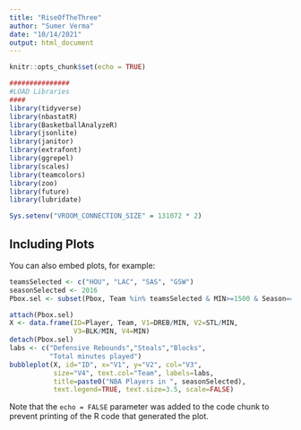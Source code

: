 ```yaml
---
title: "RiseOfTheThree"
author: "Sumer Verma"
date: "10/14/2021"
output: html_document
---
```


```r
knitr::opts_chunk$set(echo = TRUE)
```


```r
###############
#LOAD Libraries
####
library(tidyverse)
library(nbastatR)
library(BasketballAnalyzeR)
library(jsonlite)
library(janitor)
library(extrafont)
library(ggrepel)
library(scales)
library(teamcolors)
library(zoo)
library(future)
library(lubridate)

Sys.setenv("VROOM_CONNECTION_SIZE" = 131072 * 2)

```

## Including Plots

You can also embed plots, for example:

```r
teamsSelected <- c("HOU", "LAC", "SAS", "GSW")
seasonSelected <- 2016
Pbox.sel <- subset(Pbox, Team %in% teamsSelected & MIN>=1500 & Season==seasonSelected)

attach(Pbox.sel)
X <- data.frame(ID=Player, Team, V1=DREB/MIN, V2=STL/MIN,
                V3=BLK/MIN, V4=MIN)
detach(Pbox.sel)
labs <- c("Defensive Rebounds","Steals","Blocks",
          "Total minutes played")
bubbleplot(X, id="ID", x="V1", y="V2", col="V3",
           size="V4", text.col="Team", labels=labs,
           title=paste0("NBA Players in ", seasonSelected),
           text.legend=TRUE, text.size=3.5, scale=FALSE)


```

Note that the `echo = FALSE` parameter was added to the code chunk to prevent printing of the R code that generated the plot.
